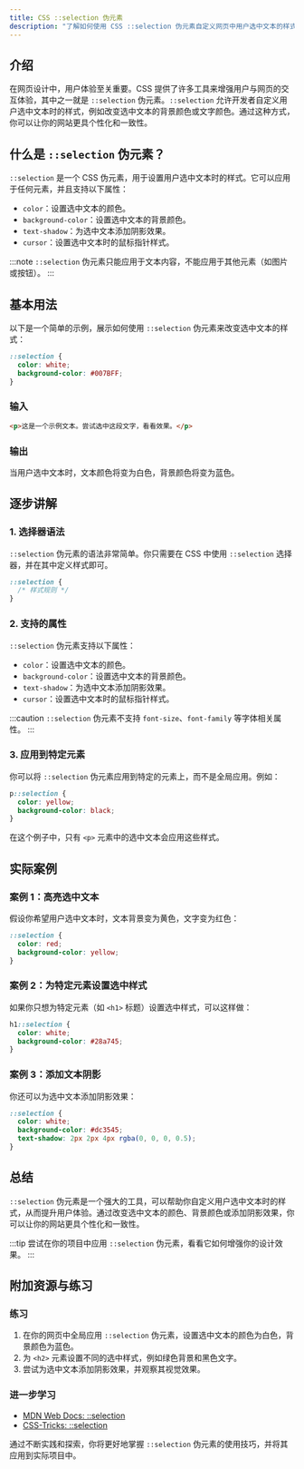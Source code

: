 ```yaml
---
title: CSS ::selection 伪元素
description: "了解如何使用 CSS ::selection 伪元素自定义网页中用户选中文本的样式。"
---
```


## 介绍

在网页设计中，用户体验至关重要。CSS 提供了许多工具来增强用户与网页的交互体验，其中之一就是 `::selection` 伪元素。`::selection` 允许开发者自定义用户选中文本时的样式，例如改变选中文本的背景颜色或文字颜色。通过这种方式，你可以让你的网站更具个性化和一致性。

## 什么是 `::selection` 伪元素？

`::selection` 是一个 CSS 伪元素，用于设置用户选中文本时的样式。它可以应用于任何元素，并且支持以下属性：

- `color`：设置选中文本的颜色。
- `background-color`：设置选中文本的背景颜色。
- `text-shadow`：为选中文本添加阴影效果。
- `cursor`：设置选中文本时的鼠标指针样式。

:::note
`::selection` 伪元素只能应用于文本内容，不能应用于其他元素（如图片或按钮）。
:::

## 基本用法

以下是一个简单的示例，展示如何使用 `::selection` 伪元素来改变选中文本的样式：

```css
::selection {
  color: white;
  background-color: #007BFF;
}
```

### 输入
```html
<p>这是一个示例文本。尝试选中这段文字，看看效果。</p>
```

### 输出
当用户选中文本时，文本颜色将变为白色，背景颜色将变为蓝色。

## 逐步讲解

### 1. 选择器语法
`::selection` 伪元素的语法非常简单。你只需要在 CSS 中使用 `::selection` 选择器，并在其中定义样式即可。

```css
::selection {
  /* 样式规则 */
}
```

### 2. 支持的属性
`::selection` 伪元素支持以下属性：

- `color`：设置选中文本的颜色。
- `background-color`：设置选中文本的背景颜色。
- `text-shadow`：为选中文本添加阴影效果。
- `cursor`：设置选中文本时的鼠标指针样式。

:::caution
`::selection` 伪元素不支持 `font-size`、`font-family` 等字体相关属性。
:::

### 3. 应用到特定元素
你可以将 `::selection` 伪元素应用到特定的元素上，而不是全局应用。例如：

```css
p::selection {
  color: yellow;
  background-color: black;
}
```

在这个例子中，只有 `<p>` 元素中的选中文本会应用这些样式。

## 实际案例

### 案例 1：高亮选中文本
假设你希望用户选中文本时，文本背景变为黄色，文字变为红色：

```css
::selection {
  color: red;
  background-color: yellow;
}
```

### 案例 2：为特定元素设置选中样式
如果你只想为特定元素（如 `<h1>` 标题）设置选中样式，可以这样做：

```css
h1::selection {
  color: white;
  background-color: #28a745;
}
```

### 案例 3：添加文本阴影
你还可以为选中文本添加阴影效果：

```css
::selection {
  color: white;
  background-color: #dc3545;
  text-shadow: 2px 2px 4px rgba(0, 0, 0, 0.5);
}
```

## 总结

`::selection` 伪元素是一个强大的工具，可以帮助你自定义用户选中文本时的样式，从而提升用户体验。通过改变选中文本的颜色、背景颜色或添加阴影效果，你可以让你的网站更具个性化和一致性。

:::tip
尝试在你的项目中应用 `::selection` 伪元素，看看它如何增强你的设计效果。
:::

## 附加资源与练习

### 练习
1. 在你的网页中全局应用 `::selection` 伪元素，设置选中文本的颜色为白色，背景颜色为蓝色。
2. 为 `<h2>` 元素设置不同的选中样式，例如绿色背景和黑色文字。
3. 尝试为选中文本添加阴影效果，并观察其视觉效果。

### 进一步学习
- [MDN Web Docs: ::selection](https://developer.mozilla.org/en-US/docs/Web/CSS/::selection)
- [CSS-Tricks: ::selection](https://css-tricks.com/almanac/selectors/s/selection/)

通过不断实践和探索，你将更好地掌握 `::selection` 伪元素的使用技巧，并将其应用到实际项目中。